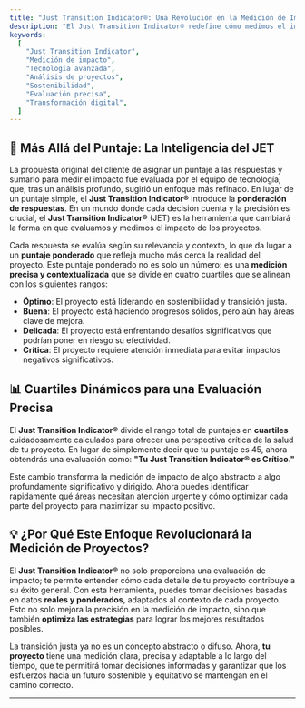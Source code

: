 ```yaml
---
title: "Just Transition Indicator®: Una Revolución en la Medición de Impacto"
description: "El Just Transition Indicator® redefine cómo medimos el impacto de los proyectos. Descubre cómo transformar los datos en métricas significativas que impulsan decisiones clave."
keywords:
  [
    "Just Transition Indicator",
    "Medición de impacto",
    "Tecnología avanzada",
    "Análisis de proyectos",
    "Sostenibilidad",
    "Evaluación precisa",
    "Transformación digital",
  ]
---
```


## 🧠 **Más Allá del Puntaje: La Inteligencia del JET**

La propuesta original del cliente de asignar un puntaje a las respuestas y sumarlo para medir el impacto fue evaluada por el equipo de tecnología, que, tras un análisis profundo, sugirió un enfoque más refinado. En lugar de un puntaje simple, el **Just Transition Indicator®** introduce la **ponderación de respuestas**. En un mundo donde cada decisión cuenta y la precisión es crucial, el **Just Transition Indicator®** (JET) es la herramienta que cambiará la forma en que evaluamos y medimos el impacto de los proyectos.

Cada respuesta se evalúa según su relevancia y contexto, lo que da lugar a un **puntaje ponderado** que refleja mucho más cerca la realidad del proyecto. Este puntaje ponderado no es solo un número: es una **medición precisa y contextualizada** que se divide en cuatro cuartiles que se alinean con los siguientes rangos:

- **Óptimo**: El proyecto está liderando en sostenibilidad y transición justa.
- **Buena**: El proyecto está haciendo progresos sólidos, pero aún hay áreas clave de mejora.
- **Delicada**: El proyecto está enfrentando desafíos significativos que podrían poner en riesgo su efectividad.
- **Crítica**: El proyecto requiere atención inmediata para evitar impactos negativos significativos.

## 📊 **Cuartiles Dinámicos para una Evaluación Precisa**

El **Just Transition Indicator®** divide el rango total de puntajes en **cuartiles** cuidadosamente calculados para ofrecer una perspectiva crítica de la salud de tu proyecto. En lugar de simplemente decir que tu puntaje es 45, ahora obtendrás una evaluación como:
**"Tu Just Transition Indicator® es Crítico."**

Este cambio transforma la medición de impacto de algo abstracto a algo profundamente significativo y dirigido. Ahora puedes identificar rápidamente qué áreas necesitan atención urgente y cómo optimizar cada parte del proyecto para maximizar su impacto positivo.

## 💡 **¿Por Qué Este Enfoque Revolucionará la Medición de Proyectos?**

El **Just Transition Indicator®** no solo proporciona una evaluación de impacto; te permite entender cómo cada detalle de tu proyecto contribuye a su éxito general. Con esta herramienta, puedes tomar decisiones basadas en datos **reales y ponderados**, adaptados al contexto de cada proyecto. Esto no solo mejora la precisión en la medición de impacto, sino que también **optimiza las estrategias** para lograr los mejores resultados posibles.

La transición justa ya no es un concepto abstracto o difuso. Ahora, **tu proyecto** tiene una medición clara, precisa y adaptable a lo largo del tiempo, que te permitirá tomar decisiones informadas y garantizar que los esfuerzos hacia un futuro sostenible y equitativo se mantengan en el camino correcto.

---
